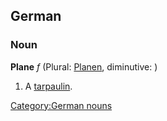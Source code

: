 ==German==
===Noun===
[[Category:German nouns]]
'''Plane''' ''f'' (Plural: [[Planen]], diminutive: [[]])

# A [[tarpaulin]].